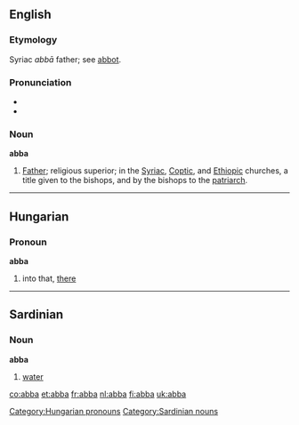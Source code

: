 ==English==
===Etymology===
Syriac ''abbā'' father; see [[abbot]].

===Pronunciation===
*{{IPA|æbə}}
*{{rhymes|æbə}}

===Noun===
'''abba'''

#[[Father]]; religious superior; in the [[Syriac]], [[Coptic]], and [[Ethiopic]] churches, a title given to the bishops, and by the bishops to the [[patriarch]].


----

==Hungarian==
===Pronoun===
'''abba'''

# into that, [[there]]

[[Category:Hungarian pronouns]]


----

==Sardinian==
===Noun===
'''abba'''

# [[water]]

[[Category:Sardinian nouns]]

[[co:abba]]
[[et:abba]]
[[fr:abba]]
[[nl:abba]]
[[fi:abba]]
[[uk:abba]]